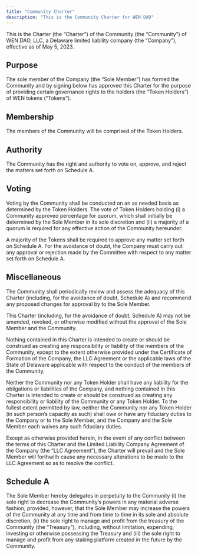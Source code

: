 ```yaml
---
title: "Community Charter"
description: "This is the Community Charter for WEN DAO"
---
```


This is the Charter (the “Charter”) of the Community (the “Community”) of WEN DAO, LLC, a Delaware limited liability company (the “Company”), effective as of May 5, 2023.


## Purpose

The sole member of the Company (the “Sole Member”) has formed the Community and by signing below has approved this Charter for the purpose of providing certain governance rights to the holders (the “Token Holders”) of WEN tokens (“Tokens”).

## Membership

The members of the Community will be comprised of the Token Holders.

## Authority

The Community has the right and authority to vote on, approve, and reject the matters set forth on Schedule A.

## Voting

Voting by the Community shall be conducted on an as needed basis as determined by the Token Holders.  The vote of Token Holders holding (i) a Community approved percentage for quorum, which shall initially be determined by the Sole Member in its sole discretion and (ii) a majority of a quorum is required for any effective action of the Community hereunder. 

A majority of the Tokens shall be required to approve any matter set forth on Schedule A.  For the avoidance of doubt, the Company must carry out any approval or rejection made by the Committee with respect to any matter set forth on Schedule A.

## Miscellaneous

The Community shall periodically review and assess the adequacy of this Charter (including, for the avoidance of doubt, Schedule A) and recommend any proposed changes for approval by to the Sole Member.

This Charter (including, for the avoidance of doubt, Schedule A) may not be amended, revoked, or otherwise modified without the approval of the Sole Member and the Community.

Nothing contained in this Charter is intended to create or should be construed as creating any responsibility or liability of the members of the Community, except to the extent otherwise provided under the Certificate of Formation of the Company, the LLC Agreement or the applicable laws of the State of Delaware applicable with respect to the conduct of the members of the Community.

Neither the Community nor any Token Holder shall have any liability for the obligations or liabilities of the Company, and nothing contained in this Charter is intended to create or should be construed as creating any responsibility or liability of the Community or any Token Holder.  To the fullest extent permitted by law, neither the Community nor any Token Holder (in such person’s capacity as such) shall owe or have any fiduciary duties to the Company or to the Sole Member, and the Company and the Sole Member each waives any such fiduciary duties.

Except as otherwise provided herein, in the event of any conflict between the terms of this Charter and the Limited Liability Company Agreement of the Company (the “LLC Agreement”), the Charter will prevail and the Sole Member will forthwith cause any necessary alterations to be made to the LLC Agreement so as to resolve the conflict.

## Schedule A
The Sole Member hereby delegates in perpetuity to the Community (i) the sole right to decrease the Community’s powers in any material adverse fashion; provided, however, that the Sole Member may increase the powers of the Community at any time and from time to time in its sole and absolute discretion, (ii) the sole right to manage and profit from the treasury of the Community (the “Treasury”), including, without limitation, expending, investing or otherwise possessing the Treasury and (iii) the sole right to manage and profit from any staking platform created in the future by the Community.